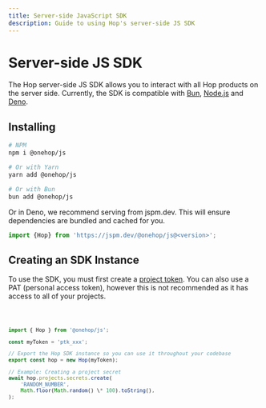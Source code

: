 ```yaml
---
title: Server-side JavaScript SDK
description: Guide to using Hop's server-side JS SDK
---
```



# Server-side JS SDK

The Hop server-side JS SDK allows you to interact with all Hop products on the server side. Currently, the SDK is compatible with [Bun](https://bun.sh), [Node.js](https://nodejs.org) and [Deno](https://deno.land).

## Installing

```bash
# NPM
npm i @onehop/js

# Or with Yarn
yarn add @onehop/js

# Or with Bun
bun add @onehop/js
```

Or in Deno, we recommend serving from jspm.dev. This will ensure dependencies are bundled and cached for you.

```js showLineNumbers
import {Hop} from 'https://jspm.dev/@onehop/js@<version>';
```

## Creating an SDK Instance

To use the SDK, you must first create a [project token](/reference/project_tokens). You can also use a PAT (personal access token), however this is not recommended as it has access to all of your projects.

<Code>

```js showLineNumbers
import { Hop } from '@onehop/js';

const myToken = 'ptk_xxx';

// Export the Hop SDK instance so you can use it throughout your codebase
export const hop = new Hop(myToken);

// Example: Creating a project secret
await hop.projects.secrets.create(
    'RANDOM_NUMBER',
    Math.floor(Math.random() \* 100).toString(),
);
```

</Code>
